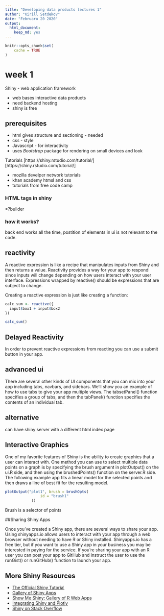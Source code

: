 ```yaml
---
title: "Developing data products lectures 1"
author: "Kirill Setdekov"
date: "Februaru 20 2020"
output:
  html_document:
    keep_md: yes
---
```


```r
knitr::opts_chunk$set(
	cache = TRUE
)
```

# week 1
Shiny - web application framework

* web bases interactive data products
* need backend hosting
* shiny is free

## prerequisites

* html gives structure and sectioning - needed
* css - style
* Javascript - for interactivity
* uses _Bootstrap_ package for rendering on small devices and look

Tutorials [https://shiny.rstudio.com/tutorial/][https://shiny.rstudio.com/tutorial/]

* mozilla develper network tutorials
* khan academy htmsl and css
* tutorials from free code camp

### HTML tags in shiny

*?builder

### how it works?

back end works all the time, postition of elements in ui is not relevant to the code.

## reactivity

A reactive expression is like a recipe that manipulates inputs from Shiny and then returns a value. Reactivity provides a way for your app to respond since inputs will change depending on how users interact with your user interface. Expressions wrapped by reactive() should be expressions that are subject to change.

Creating a reactive expression is just like creating a function:
```r
calc_sum <- reactive({
  input$box1 + input$box2
})

calc_sum()
```
## Delayed Reactivity
In order to prevent reactive expressions from reacting you can use a submit button in your app.

## advanced ui

There are several other kinds of UI components that you can mix into your app including tabs, navbars, and sidebars. We'll show you an example of how to use tabs to give your app multiple views. The tabsetPanel() function specifies a group of tabs, and then the tabPanel() function specifies the contents of an individual tab.

## alternative
can have shiny server with a different html index page  

## Interactive Graphics

One of my favorite features of Shiny is the ability to create graphics that a user can interact with. One method you can use to select multiple data points on a graph is by specifying the brush argument in plotOutput() on the ui.R side, and then using the brushedPoints() function on the server.R side. The following example app fits a linear model for the selected points and then draws a line of best fit for the resulting model.
```r
plotOutput("plot1", brush = brushOpts(
                id = "brush1"
            ))
```
Brush is a selector of points

##Sharing Shiny Apps

Once you've created a Shiny app, there are several ways to share your app. Using shinyapps.io allows users to interact with your app through a web browser without needing to have R or Shiny installed. Shinyapps.io has a free tier, but if you want to use a Shiny app in your business you may be interested in paying for the service. If you're sharing your app with an R user you can post your app to GitHub and instruct the user to use the runGist() or runGitHub() function to launch your app.

## More Shiny Resources

* [The Official Shiny Tutorial](http://shiny.rstudio.com/tutorial/)
* [Gallery of Shiny Apps](http://shiny.rstudio.com/gallery/)
* [Show Me Shiny: Gallery of R Web Apps](http://www.showmeshiny.com/)
* [Integrating Shiny and Plotly](https://plot.ly/r/shiny-tutorial/)
* [Shiny on Stack Overflow](http://stackoverflow.com/questions/tagged/shiny)